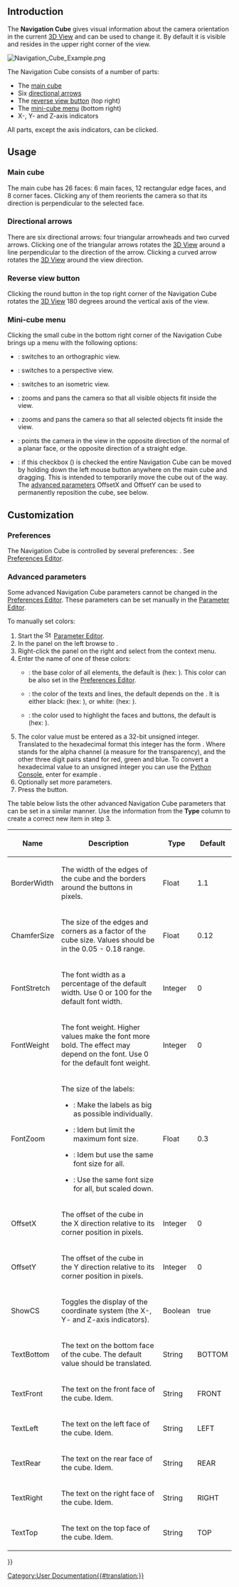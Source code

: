 <languages/>
<translate>

<!--T:40-->
{{Docnav
|[[Selection_methods|Selection methods]]
|[[Document_structure|Document structure]]
}}

</translate>
{{TOCright}}
<translate>

== Introduction == <!--T:53-->

<!--T:41-->
The '''Navigation Cube''' gives visual information about the camera orientation in the current [[3D_View|3D View]] and can be used to change it. By default it is visible and resides in the upper right corner of the view.

</translate>
[[File:Navigation_Cube_Example.png]]
<translate>

<!--T:25-->
The Navigation Cube consists of a number of parts:
* The [[#Main_cube|main cube]]
* Six [[#Directional_arrows|directional arrows]]
* The [[#Reverse_view_button|reverse view button]] (top right)
* The [[#Mini-cube_menu|mini-cube menu]] (bottom right)
* X-, Y- and Z-axis indicators 

<!--T:55-->
All parts, except the axis indicators, can be clicked.

== Usage == <!--T:56-->

=== Main cube === <!--T:57-->

<!--T:58-->
The main cube has 26 faces: 6 main faces, 12 rectangular edge faces, and 8 corner faces. Clicking any of them reorients the camera so that its direction is perpendicular to the selected face.

=== Directional arrows === <!--T:27--> 

<!--T:28-->
There are six directional arrows: four triangular arrowheads and two curved arrows. Clicking one of the triangular arrows rotates the [[3D_View|3D View]] around a line perpendicular to the direction of the arrow. Clicking a curved arrow rotates the [[3D_View|3D View]] around the view direction.

=== Reverse view button === <!--T:59-->

<!--T:60-->
Clicking the round button in the top right corner of the Navigation Cube rotates the [[3D_View|3D View]] 180 degrees around the vertical axis of the view.

=== Mini-cube menu === <!--T:36-->

<!--T:37-->
Clicking the small cube in the bottom right corner of the Navigation Cube brings up a menu with the following options:
* {{MenuCommand|[[Image:Std_OrthographicCamera.svg|16px]] [[Std_OrthographicCamera|Orthographic View]]}}: switches to an orthographic view.
* {{MenuCommand|[[Image:Std_PerspectiveCamera.svg|16px]] [[Std_PerspectiveCamera|Perspective View]]}}: switches to a perspective view.
* {{MenuCommand|[[Image:Std_ViewIsometric.svg|16px]] [[Std_ViewIsometric|Isometric]]}}: switches to an isometric view.
* {{MenuCommand|[[Image:Std_ViewFitAll.svg|16px]] [[Std_ViewFitAll|Fit All]]}}: zooms and pans the camera so that all visible objects fit inside the view.
* {{MenuCommand|[[Image:Std_ViewFitSelection.svg|16px]] [[Std_ViewFitSelection|Fit Selection]]}}: zooms and pans the camera so that all selected objects fit inside the view. {{Version|1.0}}
* {{MenuCommand|[[Image:Std_AlignToSelection.svg|16px]] [[Std_AlignToSelection|Align to Selection]]}}: points the camera in the view in the opposite direction of the normal of a planar face, or the opposite direction of a straight edge. {{Version|1.0}}
* {{MenuCommand|Movable Navigation Cube}}: if this checkbox ({{Version|0.21}}) is checked the entire Navigation Cube can be moved by holding down the left mouse button anywhere on the main cube and dragging. This is intended to temporarily move the cube out of the way. The [[#Advanced_parameters|advanced parameters]] OffsetX and OffsetY can be used to permanently reposition the cube, see  below.

== Customization == <!--T:61-->

=== Preferences === <!--T:62-->

<!--T:44-->
The Navigation Cube is controlled by several preferences: {{MenuCommand|Edit → Preferences → Display → Navigation → Navigation Cube}}. See [[Preferences_Editor#Navigation|Preferences Editor]].

=== Advanced parameters === <!--T:64-->

<!--T:65-->
Some advanced Navigation Cube parameters cannot be changed in the [[Preferences_Editor#Navigation|Preferences Editor]]. These parameters can be set manually in the [[Std_DlgParameter|Parameter Editor]].

<!--T:66-->
To manually set colors:

<!--T:67-->
# Start the [[Image:Std_DlgParameter.svg|16px]] [[Std_DlgParameter|Parameter Editor]].
# In the panel on the left browse to {{MenuCommand|BaseApp → Preferences → NaviCube}}.
# Right-click the panel on the right and select {{MenuCommand|New unsigned item}} from the context menu.
# Enter the name of one of these colors:
#* {{MenuCommand|BaseColor}}: the base color of all elements, the default is {{Value|3806916544}} (hex: {{Value|e2e8efc0}}). This color can be also set in the [[Preferences_Editor#Navigation|Preferences Editor]]. {{Version|0.21}}
#* {{MenuCommand|EmphaseColor}}: the color of the texts and lines, the default depends on the {{MenuCommand|BaseColor}}. It is either black: {{Value|255}} (hex: {{Value|000000ff}}), or white: {{Value|4294967295}} (hex: {{Value|ffffffff}}). {{Version|0.21}}
#* {{MenuCommand|HiliteColor}}: the color used to highlight the faces and buttons, the default is {{Value|2867003391}} (hex: {{Value|aae2ffff}}).
# The color value must be entered as a 32-bit unsigned integer. Translated to the hexadecimal format this integer has the form {{Value|RRGGBBAA}}. Where {{Value|AA}} stands for the alpha channel (a measure for the transparency), and the other three digit pairs stand for red, green and blue. To convert a hexadecimal value to an unsigned integer you can use the [[Python_Console|Python Console]], enter for example {{Incode|int("323232ff", 16)}}.
# Optionally set more parameters.
# Press the {{Button|Close}} button.

<!--T:70-->
The table below lists the other advanced Navigation Cube parameters that can be set in a similar manner. Use the information from the '''Type''' column to create a correct new item in step 3.

<!--T:71-->
{| class="wikitable"
|-
! Name
! Description
! Type
! Default

<!--T:72-->
|-
| BorderWidth
| The width of the edges of the cube and the borders around the buttons in pixels.
| Float
| 1.1

<!--T:73-->
|-
| ChamferSize
| The size of the edges and corners as a factor of the cube size. Values should be in the 0.05 - 0.18 range.

<!--T:74-->
{{Version|0.21}}
| Float
| 0.12

<!--T:75-->
|-
| FontStretch
| The font width as a percentage of the default width. Use 0 or 100 for the default font width.
| Integer
| 0

<!--T:76-->
|-
| FontWeight
| The font weight. Higher values make the font more bold. The effect may depend on the font. Use 0 for the default font weight.
| Integer
| 0

<!--T:77-->
|-
| FontZoom
| The size of the labels:
* {{Value|FontZoom &#61; 1.0}}: Make the labels as big as possible individually.
* {{Value|0.0 < FontZoom < 1.0}}: Idem but limit the maximum font size.
* {{Value|FontZoom &#61; 0.0}}: Idem but use the same font size for all.
* {{Value|FontZoom < 0.0}}: Use the same font size for all, but scaled down.

<!--T:78-->
{{Version|0.21}}
| Float
| 0.3

<!--T:79-->
|-
| OffsetX
| The offset of the cube in the X direction relative to its corner position in pixels.
| Integer
| 0

<!--T:80-->
|-
| OffsetY
| The offset of the cube in the Y direction relative to its corner position in pixels.
| Integer
| 0

<!--T:81-->
|-
| ShowCS
| Toggles the display of the coordinate system (the X-, Y- and Z-axis indicators).
| Boolean
| true

<!--T:82-->
|-
| TextBottom
| The text on the bottom face of the cube. The default value should be translated.
| String
| BOTTOM

<!--T:83-->
|-
| TextFront
| The text on the front face of the cube. Idem.
| String
| FRONT

<!--T:84-->
|-
| TextLeft
| The text on the left face of the cube. Idem.
| String
| LEFT

<!--T:85-->
|-
| TextRear
| The text on the rear face of the cube. Idem.
| String
| REAR

<!--T:86-->
|-
| TextRight
| The text on the right face of the cube. Idem.
| String
| RIGHT

<!--T:87-->
|-
| TextTop
| The text on the top face of the cube. Idem.
| String
| TOP

<!--T:88-->
|}


<!--T:21-->
{{Docnav
|[[Selection_methods|Selection methods]]
|[[Document_structure|Document structure]]
}}

</translate>
{{Userdocnavi{{#translation:}}}}
[[Category:User Documentation{{#translation:}}]]